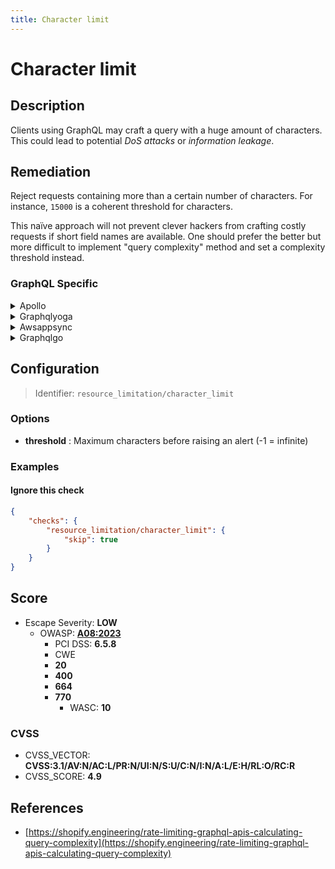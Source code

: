 ```yaml
---
title: Character limit
---
```


# Character limit

## Description

Clients using GraphQL may craft a query with a huge amount of characters.
This could lead to potential *DoS attacks* or *information leakage*.


## Remediation

Reject requests containing more than a certain number of characters.
For instance, `15000` is a coherent threshold for characters.

This naïve approach will not prevent clever hackers from crafting costly requests if short field names are available.
One should prefer the better but more difficult to implement "query complexity" method and set a complexity threshold instead.



### GraphQL Specific

<details>
    <summary>Apollo</summary>

Reject requests containing more than a certain number of characters. For instance, `15000` is a coherent threshold for characters.

Install our open source package [GraphQL Armor](https://github.com/Escape-Technologies/graphql-armor) for Apollo.


</details>

<details>
    <summary>Graphqlyoga</summary>

Reject requests containing more than a certain number of characters. For instance, `15000` is a coherent threshold for characters.

Install our open source package [GraphQL Armor](https://github.com/Escape-Technologies/graphql-armor) for Yoga.

Otherwise, you can use the standalone [envelop plugin](https://www.npmjs.com/package/@escape.tech/graphql-armor-character-limit) directly.


</details>

<details>
    <summary>Awsappsync</summary>

Add ACL rule to prevent requests bigger than a threshold. (e.g., 3000 characters)
This would be entered into the Rule JSON editor when creating a web ACL in the AWS WAF Console :

```json
{
  "Name": "BodySizeRule",
  "Priority": 1,
  "RuleAction": {
    "Block": {}
  },
  "Statement": {
    "SizeConstraintStatement": {
      "ComparisonOperator": "GE",
      "FieldToMatch": {
        "Body": {}
      },
      "Size": 3000,
      "TextTransformations": [
        {
          "Priority": 0,
          "Type": "NONE"
        }
      ]
    }
  },
  "VisibilityConfig": {
    "CloudWatchMetricsEnabled": true,
    "MetricName": "BodySizeRule",
    "SampledRequestsEnabled": true
  }
}
```

Don't forget to associate the previously created ACL rule with your AppSync API.

For more information refer to :

[AWS AppSync - Developer Guide](https://docs.aws.amazon.com/appsync/latest/devguide/what-is-appsync.html)

[Integrate an AppSync API with AWS WAF](https://docs.aws.amazon.com/appsync/latest/devguide/WAF-Integration.html)

[AWS Web Application Firewall](https://docs.aws.amazon.com/waf/latest/developerguide/waf-chapter.html)


</details>

<details>
    <summary>Graphqlgo</summary>

You can limit query size with a net/http middlware.

```go
func limitBodySize(next http.Handler, limit int64) http.Handler {
  return http.HandlerFunc(func(w http.ResponseWriter, r *http.Request) {
    limitedBody := http.MaxBytesReader(w, r.Body, limit)
    bodyBytes, err := ioutil.ReadAll(limitedBody)
    limitedBody.Close()
    if err != nil {
      message := "{\"errors\": [{\"message\": \"Request too large.\"}],\"data\": null}"
      w.Write([]byte(message))
    } else {
      r.Body = ioutil.NopCloser(bytes.NewBuffer(bodyBytes))
      next.ServeHTTP(w, r)
    }
  })
}

func main(){
  ...
  h := handler.New(&handler.Config{
    Schema:   &schema
  })
  http.Handle("/graphql", limitBodySize(h, 3000))
}
```


</details>


## Configuration

> Identifier: `resource_limitation/character_limit`

### Options

- **threshold** : Maximum characters before raising an alert (-1 = infinite)
  



### Examples



#### Ignore this check

```json
{
    "checks": {
        "resource_limitation/character_limit": {
            "skip": true
        }
    }
}
```




## Score

- Escape Severity: **<span className="low-severity">LOW</span>**
  - OWASP: **[A08:2023](https://github.com/OWASP/API-Security/blob/master/editions/2023/en/0xa8-lack-of-protection-from-automated-threats.md)**
    - PCI DSS: **6.5.8**
    - CWE
    - **20**
    - **400**
    - **664**
    - **770**
      - WASC: **10**
      
      

### CVSS

- CVSS_VECTOR: **CVSS:3.1/AV:N/AC:L/PR:N/UI:N/S:U/C:N/I:N/A:L/E:H/RL:O/RC:R**
- CVSS_SCORE: **4.9**

## References

- [https://shopify.engineering/rate-limiting-graphql-apis-calculating-query-complexity](https://shopify.engineering/rate-limiting-graphql-apis-calculating-query-complexity)
  